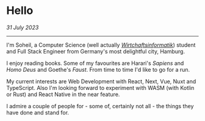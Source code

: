 # Hello

_31 July 2023_

---

I'm Soheil, a Computer Science (well actually [_Wirtchaftsinformatik_](https://en.wikipedia.org/wiki/Business_informatics))
student and Full Stack Engineer from Germany's most delightful city, Hamburg.

I enjoy reading books. Some of my favourites are Harari's _Sapiens_ and _Homo Deus_ and Goethe's _Faust_.
From time to time I'd like to go for a run.

My current interests are Web Development with React, Next, Vue, Nuxt and TypeScript.
Also I'm looking forward to experiment with WASM (with Kotlin or Rust) and React Native in the near feature.

I admire a couple of people for - some of, certainly not all - the things they have done and stand for.
